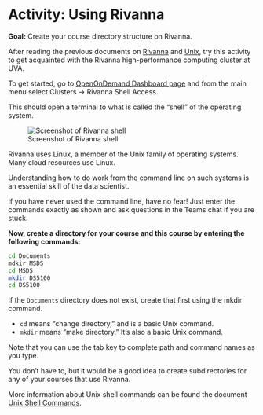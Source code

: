 # Activity: Using Rivanna

::: callout
**Goal:** Create your course directory structure on Rivanna.
:::

After reading the previous documents on [Rivanna](https://ontoligent.github.io/DS5100-book/topics/rivanna.html) and [Unix](https://ontoligent.github.io/DS5100-book/topics/unix.html), try this activity to get acquainted with the Rivanna high-performance computing cluster at UVA.

To get started, go to [OpenOnDemand Dashboard page](https://ood.hpc.virginia.edu/pun/sys/dashboard) and from the main menu select Clusters → Rivanna Shell Access.

This should open a terminal to what is called the "shell" of the operating system.

![Screenshot of Rivanna shell](../media/ssh-screenshot.png)

Rivanna uses Linux, a member of the Unix family of operating systems. Many cloud resources use Linux.

Understanding how to do work from the command line on such systems is an essential skill of the data scientist.

If you have never used the command line, have no fear! Just enter the commands exactly as shown and ask questions in the Teams chat if you are stuck.

**Now, create a directory for your course and this course by entering the following commands:**

```bash
cd Documents 
mdkir MSDS 
cd MSDS 
mkdir DS5100 
cd DS5100
```

If the `Documents` directory does not exist, create that first using the mkdir command.

-   `cd` means "change directory," and is a basic Unix command.
-   `mkdir` means "make directory." It's also a basic Unix command.

Note that you can use the tab key to complete path and command names as you type.

You don't have to, but it would be a good idea to create subdirectories for any of your courses that use Rivanna.

More information about Unix shell commands can be found the document [Unix Shell Commands](https://ontoligent.github.io/DS5100-book/topics/unix.html).
